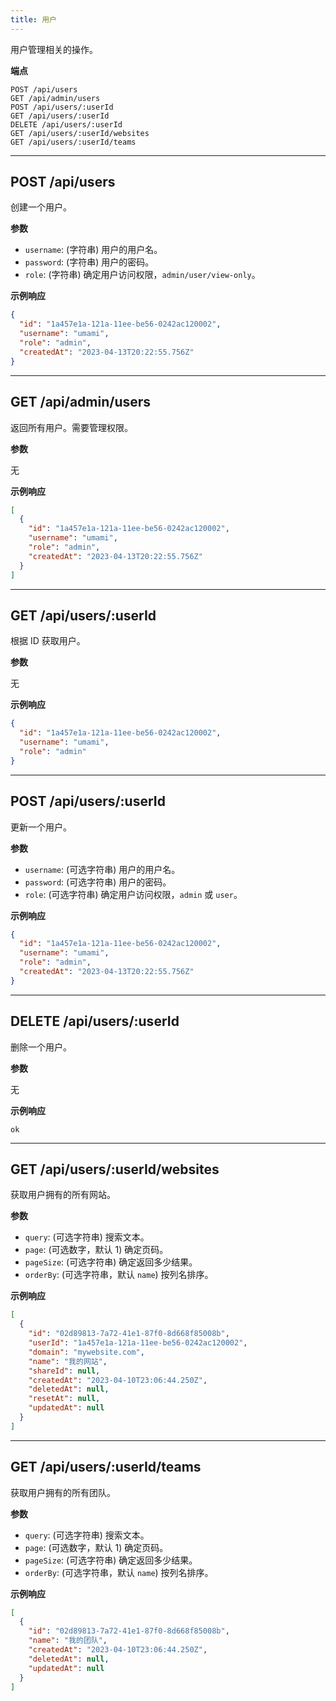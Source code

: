 ```yaml
---
title: 用户
---
```


用户管理相关的操作。

**端点**

```text
POST /api/users
GET /api/admin/users
POST /api/users/:userId
GET /api/users/:userId
DELETE /api/users/:userId
GET /api/users/:userId/websites
GET /api/users/:userId/teams
```

---

## POST /api/users

创建一个用户。

**参数**

- `username`: (字符串) 用户的用户名。
- `password`: (字符串) 用户的密码。
- `role`: (字符串) 确定用户访问权限，`admin/user/view-only`。

**示例响应**

```json
{
  "id": "1a457e1a-121a-11ee-be56-0242ac120002",
  "username": "umami",
  "role": "admin",
  "createdAt": "2023-04-13T20:22:55.756Z"
}
```

---

## GET /api/admin/users

返回所有用户。需要管理权限。

**参数**

无

**示例响应**

```json
[
  {
    "id": "1a457e1a-121a-11ee-be56-0242ac120002",
    "username": "umami",
    "role": "admin",
    "createdAt": "2023-04-13T20:22:55.756Z"
  }
]
```

---

## GET /api/users/:userId

根据 ID 获取用户。

**参数**

无

**示例响应**

```json
{
  "id": "1a457e1a-121a-11ee-be56-0242ac120002",
  "username": "umami",
  "role": "admin"
}
```

---

## POST /api/users/:userId

更新一个用户。

**参数**

- `username`: (可选字符串) 用户的用户名。
- `password`: (可选字符串) 用户的密码。
- `role`: (可选字符串) 确定用户访问权限，`admin` 或 `user`。

**示例响应**

```json
{
  "id": "1a457e1a-121a-11ee-be56-0242ac120002",
  "username": "umami",
  "role": "admin",
  "createdAt": "2023-04-13T20:22:55.756Z"
}
```

---

## DELETE /api/users/:userId

删除一个用户。

**参数**

无

**示例响应**

```
ok
```

---

## GET /api/users/:userId/websites

获取用户拥有的所有网站。

**参数**

- `query`: (可选字符串) 搜索文本。
- `page`: (可选数字，默认 1) 确定页码。
- `pageSize`: (可选字符串) 确定返回多少结果。
- `orderBy`: (可选字符串，默认 `name`) 按列名排序。

**示例响应**

```json
[
  {
    "id": "02d89813-7a72-41e1-87f0-8d668f85008b",
    "userId": "1a457e1a-121a-11ee-be56-0242ac120002",
    "domain": "mywebsite.com",
    "name": "我的网站",
    "shareId": null,
    "createdAt": "2023-04-10T23:06:44.250Z",
    "deletedAt": null,
    "resetAt": null,
    "updatedAt": null
  }
]
```

---

## GET /api/users/:userId/teams

获取用户拥有的所有团队。

**参数**

- `query`: (可选字符串) 搜索文本。
- `page`: (可选数字，默认 1) 确定页码。
- `pageSize`: (可选字符串) 确定返回多少结果。
- `orderBy`: (可选字符串，默认 `name`) 按列名排序。

**示例响应**

```json
[
  {
    "id": "02d89813-7a72-41e1-87f0-8d668f85008b",
    "name": "我的团队",
    "createdAt": "2023-04-10T23:06:44.250Z",
    "deletedAt": null,
    "updatedAt": null
  }
]
```